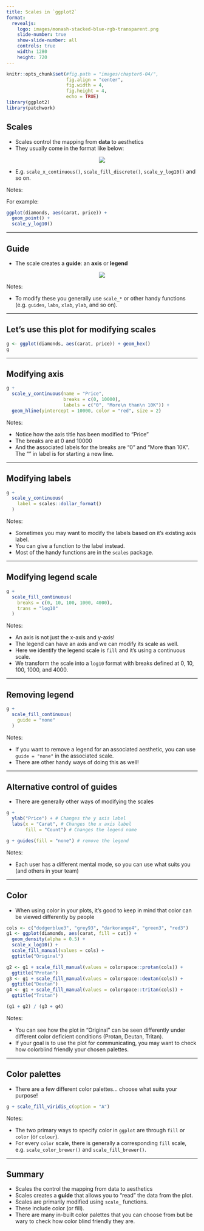 ```yaml
---
title: Scales in `ggplot2`
format: 
  revealjs:
    logo: images/monash-stacked-blue-rgb-transparent.png
    slide-number: true
    show-slide-number: all
    controls: true
    width: 1280
    height: 720
---
```


```r
knitr::opts_chunk$set(#fig.path = "images/chapter6-04/",
                      fig.align = "center",
                      fig.width = 4, 
                      fig.height = 4,
                      echo = TRUE)
library(ggplot2)
library(patchwork)
```

## Scales

* Scales control the mapping from **data** to aesthetics
* They usually come in the format like below:

<center>
<img src="images/ggplot-scale.png">
</center>

* E.g. `scale_x_continuous()`, `scale_fill_discrete()`, `scale_y_log10()` and so on.


Notes:

For example:

```r
ggplot(diamonds, aes(carat, price)) +
  geom_point() + 
  scale_y_log10()
```


---

## Guide

* The scale creates a **guide**: an **axis** or **legend**

<center>
<img src="images/guides-dissection.png">
</center>

Notes:

* To modify these you generally use `scale_*` or other handy functions (e.g. `guides`, `labs`, `xlab`, `ylab`, and so on).

---

## Let's use this plot for modifying scales

```r
g <- ggplot(diamonds, aes(carat, price)) + geom_hex()
g
```

---

## Modifying axis

```r
g + 
  scale_y_continuous(name = "Price", 
                     breaks = c(0, 10000),
                     labels = c("0", "More\n than\n 10K")) + 
  geom_hline(yintercept = 10000, color = "red", size = 2)
```

Notes:

* Notice how the axis title has been modified to "Price"
* The breaks are at 0 and 10000
* And the associated labels for the breaks are "0" and "More than 10K". The "\n" in label is for starting a new line. 

---

## Modifying labels


```r
g + 
  scale_y_continuous(
    label = scales::dollar_format()
  )
```

Notes: 

* Sometimes you may want to modify the labels based on it's existing axis label. 
* You can give a function to the label instead. 
* Most of the handy functions are in the `scales` package.

---

## Modifying legend scale

```r
g + 
  scale_fill_continuous(
    breaks = c(0, 10, 100, 1000, 4000),
    trans = "log10"
  )
```

Notes:

* An axis is not just the x-axis and y-axis!
* The legend can have an axis and we can modify its scale as well.
* Here we identify the legend scale is `fill` and it's using a continuous scale. 
* We transform the scale into a `log10` format with breaks defined at 0, 10, 100, 1000, and 4000. 

---

## Removing legend

```r
g + 
  scale_fill_continuous(
    guide = "none"
  )
```

Notes: 

* If you want to remove a legend for an associated aesthetic, you can use `guide = "none"` in the associated scale.
* There are other handy ways of doing this as well!

---

## Alternative control of guides

* There are generally other ways of modifying the scales

```r
g + 
  ylab("Price") + # Changes the y axis label
  labs(x = "Carat", # Changes the x axis label
       fill = "Count") # Changes the legend name
```
```r
g + guides(fill = "none") # remove the legend
```

Notes: 

* Each user has a different mental mode, so you can use what suits you (and others in your team)

---

## Color

* When using color in your plots, it's good to keep in mind that color can be viewed differently by people 

```r
cols <- c("dodgerblue3", "grey93", "darkorange4", "green3", "red3")
g1 <- ggplot(diamonds, aes(carat, fill = cut)) +
  geom_density(alpha = 0.5) + 
  scale_x_log10() + 
  scale_fill_manual(values = cols) +
  ggtitle("Original")

g2 <- g1 + scale_fill_manual(values = colorspace::protan(cols)) +
  ggtitle("Protan")
g3 <- g1 + scale_fill_manual(values = colorspace::deutan(cols)) +
  ggtitle("Deutan")
g4 <- g1 + scale_fill_manual(values = colorspace::tritan(cols)) +
  ggtitle("Tritan")

(g1 + g2) / (g3 + g4)
```

Notes: 

* You can see how the plot in "Original" can be seen differently under different color deficient conditions (Protan, Deutan, Tritan).
* If your goal is to use the plot for communicating, you may want to check how colorblind friendly your chosen palettes. 

---

## Color palettes


* There are a few different color palettes... choose what suits your purpose!

```r
g + scale_fill_viridis_c(option = "A")
```




Notes:

* The two primary ways to specify color in `ggplot` are through `fill` or `color` (or `colour`). 
* For every `color` scale, there is generally a corresponding `fill` scale, e.g. `scale_color_brewer()` and `scale_fill_brewer()`. 

---

## Summary

* Scales the control the mapping from data to aesthetics
* Scales creates a **guide** that allows you to "read" the data from the plot. 
* Scales are primarily modified using `scale_` functions. 
* These include color (or fill).
* There are many in-built color palettes that you can choose from but be wary to check how color blind friendly they are. 
